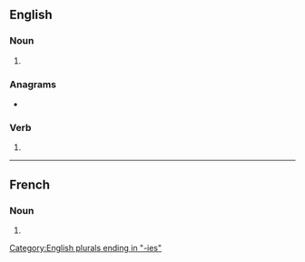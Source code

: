 {{also|orthographiés}}
==English==

===Noun===
{{head|en|noun form}}

# {{plural of|en|orthography}}

===Anagrams===
* {{anagrams|en|a=aeghhiooprrst|orthographise}}

[[Category:English plurals ending in "-ies"]]

===Verb===
{{head|en|verb form}}

# {{en-third-person singular of|orthography}}

----

==French==

===Noun===
{{head|fr|noun plural form|g=f}}

# {{plural of|fr|orthographie}}